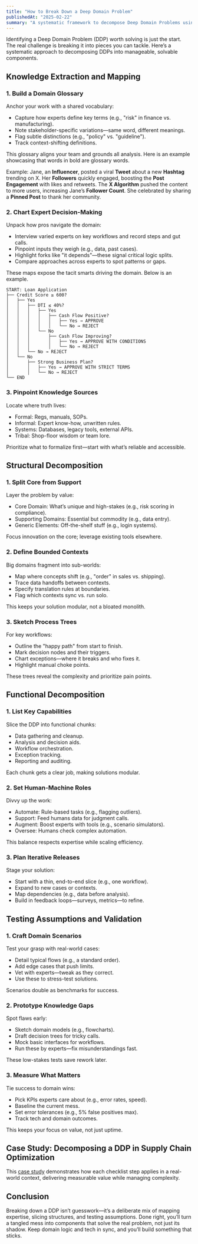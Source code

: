 ```yaml
---
title: "How to Break Down a Deep Domain Problem"
publishedAt: "2025-02-22"
summary: "A systematic framework to decompose Deep Domain Problems using knowledge mapping, structural analysis, functional capabilities, and validation to build actionable solutions."
---
```


Identifying a Deep Domain Problem (DDP) worth solving is just the start. The real challenge is breaking it into pieces you can tackle. Here’s a systematic approach to decomposing DDPs into manageable, solvable components.

## Knowledge Extraction and Mapping

### 1. Build a Domain Glossary

Anchor your work with a shared vocabulary:

- Capture how experts define key terms (e.g., "risk" in finance vs. manufacturing).
- Note stakeholder-specific variations—same word, different meanings.
- Flag subtle distinctions (e.g., "policy" vs. "guideline").
- Track context-shifting definitions.

This glossary aligns your team and grounds all analysis. Here is an example showcasing that words in bold are glossary words.

Example: Jane, an **Influencer**, posted a viral **Tweet** about a new **Hashtag** trending on X. Her **Followers** quickly engaged, boosting the **Post Engagement** with likes and retweets. The **X Algorithm** pushed the content to more users, increasing Jane’s **Follower Count**. She celebrated by sharing a **Pinned Post** to thank her community.

### 2. Chart Expert Decision-Making

Unpack how pros navigate the domain:

- Interview varied experts on key workflows and record steps and gut calls.
- Pinpoint inputs they weigh (e.g., data, past cases).
- Highlight forks like "it depends"—these signal critical logic splits.
- Compare approaches across experts to spot patterns or gaps.

These maps expose the tacit smarts driving the domain. Below is an example.

```
START: Loan Application
├── Credit Score ≥ 600?
│   ├── Yes
│   │   ├── DTI ≤ 40%?
│   │   │   ├── Yes
│   │   │   │   ├── Cash Flow Positive?
│   │   │   │   │   ├── Yes → APPROVE
│   │   │   │   │   └── No → REJECT
│   │   │   └── No
│   │   │       ├── Cash Flow Improving?
│   │   │       │   ├── Yes → APPROVE WITH CONDITIONS
│   │   │       │   └── No → REJECT
│   │   └── No → REJECT
│   └── No
│       ├── Strong Business Plan?
│       │   ├── Yes → APPROVE WITH STRICT TERMS
│       │   └── No → REJECT
└── END
```

### 3. Pinpoint Knowledge Sources

Locate where truth lives:

- Formal: Regs, manuals, SOPs.
- Informal: Expert know-how, unwritten rules.
- Systems: Databases, legacy tools, external APIs.
- Tribal: Shop-floor wisdom or team lore.

Prioritize what to formalize first—start with what’s reliable and accessible.

## Structural Decomposition

### 1. Split Core from Support

Layer the problem by value:

- Core Domain: What’s unique and high-stakes (e.g., risk scoring in compliance).
- Supporting Domains: Essential but commodity (e.g., data entry).
- Generic Elements: Off-the-shelf stuff (e.g., login systems).

Focus innovation on the core; leverage existing tools elsewhere.

### 2. Define Bounded Contexts

Big domains fragment into sub-worlds:

- Map where concepts shift (e.g., "order" in sales vs. shipping).
- Trace data handoffs between contexts.
- Specify translation rules at boundaries.
- Flag which contexts sync vs. run solo.

This keeps your solution modular, not a bloated monolith.

### 3. Sketch Process Trees

For key workflows:

- Outline the "happy path" from start to finish.
- Mark decision nodes and their triggers.
- Chart exceptions—where it breaks and who fixes it.
- Highlight manual choke points.

These trees reveal the complexity and prioritize pain points.

## Functional Decomposition

### 1. List Key Capabilities

Slice the DDP into functional chunks:

- Data gathering and cleanup.
- Analysis and decision aids.
- Workflow orchestration.
- Exception tracking.
- Reporting and auditing.

Each chunk gets a clear job, making solutions modular.

### 2. Set Human-Machine Roles

Divvy up the work:

- Automate: Rule-based tasks (e.g., flagging outliers).
- Support: Feed humans data for judgment calls.
- Augment: Boost experts with tools (e.g., scenario simulators).
- Oversee: Humans check complex automation.

This balance respects expertise while scaling efficiency.

### 3. Plan Iterative Releases

Stage your solution:

- Start with a thin, end-to-end slice (e.g., one workflow).
- Expand to new cases or contexts.
- Map dependencies (e.g., data before analysis).
- Build in feedback loops—surveys, metrics—to refine.

## Testing Assumptions and Validation

### 1. Craft Domain Scenarios

Test your grasp with real-world cases:

- Detail typical flows (e.g., a standard order).
- Add edge cases that push limits.
- Vet with experts—tweak as they correct.
- Use these to stress-test solutions.

Scenarios double as benchmarks for success.

### 2. Prototype Knowledge Gaps

Spot flaws early:

- Sketch domain models (e.g., flowcharts).
- Draft decision trees for tricky calls.
- Mock basic interfaces for workflows.
- Run these by experts—fix misunderstandings fast.

These low-stakes tests save rework later.

### 3. Measure What Matters

Tie success to domain wins:

- Pick KPIs experts care about (e.g., error rates, speed).
- Baseline the current mess.
- Set error tolerances (e.g., 5% false positives max).
- Track tech and domain outcomes.

This keeps your focus on value, not just uptime.

## Case Study: Decomposing a DDP in Supply Chain Optimization

This [case study](/blog/case-study-breakdown-a-ddp) demonstrates how each checklist step applies in a real-world context, delivering measurable value while managing complexity.

## Conclusion

Breaking down a DDP isn’t guesswork—it’s a deliberate mix of mapping expertise, slicing structures, and testing assumptions. Done right, you’ll turn a tangled mess into components that solve the real problem, not just its shadow. Keep domain logic and tech in sync, and you’ll build something that sticks.
